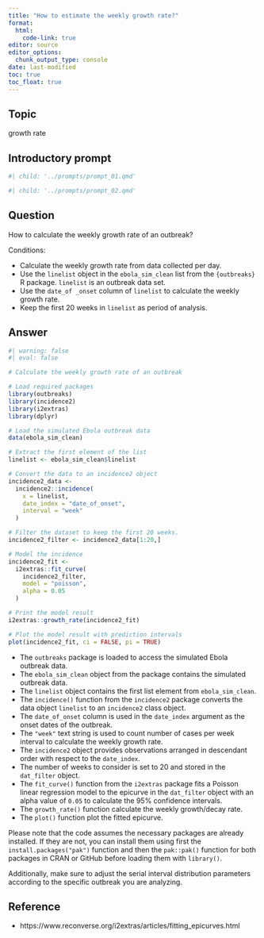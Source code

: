 ```yaml
---
title: "How to estimate the weekly growth rate?"
format: 
  html:
    code-link: true
editor: source
editor_options: 
  chunk_output_type: console
date: last-modified
toc: true
toc_float: true
---
```


## Topic

growth rate

## Introductory prompt

```r
#| child: '../prompts/prompt_01.qmd'
```

```r
#| child: '../prompts/prompt_02.qmd'
```

## Question 

How to calculate the weekly growth rate of an outbreak? 

Conditions: 

- Calculate the weekly growth rate from data collected per day.
- Use the `linelist` object in the `ebola_sim_clean` list from the `{outbreaks}` R package. `linelist` is an outbreak data set. 
- Use the `date_of _onset` column of `linelist` to calculate the weekly growth rate. 
- Keep the first 20 weeks in `linelist` as period of analysis.

## Answer

```r
#| warning: false
#| eval: false

# Calculate the weekly growth rate of an outbreak

# Load required packages
library(outbreaks)
library(incidence2)
library(i2extras)
library(dplyr)

# Load the simulated Ebola outbreak data
data(ebola_sim_clean)

# Extract the first element of the list
linelist <- ebola_sim_clean$linelist

# Convert the data to an incidence2 object
incidence2_data <- 
  incidence2::incidence(
    x = linelist, 
    date_index = "date_of_onset",
    interval = "week"
  )

# Filter the dataset to keep the first 20 weeks. 
incidence2_filter <- incidence2_data[1:20,]

# Model the incidence
incidence2_fit <- 
  i2extras::fit_curve(
    incidence2_filter, 
    model = "poisson", 
    alpha = 0.05
  )

# Print the model result
i2extras::growth_rate(incidence2_fit)

# Plot the model result with prediction intervals
plot(incidence2_fit, ci = FALSE, pi = TRUE)
```

- The `outbreaks` package is loaded to access the simulated Ebola outbreak data.
- The `ebola_sim_clean` object from the package contains the simulated outbreak data.
- The `linelist` object contains the first list element from `ebola_sim_clean`.
- The `incidence()` function from the `incidence2` package converts the data object `linelist` to an `incidence2` class object.
- The `date_of_onset` column is used in the `date_index` argument as the onset dates of the outbreak.
- The `"week"` text string is used to count number of cases per week interval to calculate the weekly growth rate.  
- The `incidence2` object provides observations arranged in descendant order with respect to the `date_index`.
- The number of weeks to consider is set to 20 and stored in the `dat_filter` object.
- The `fit_curve()` function from the `i2extras` package fits a Poisson linear regression model to the epicurve in the `dat_filter` object with an alpha value of `0.05` to calculate the 95% confidence intervals.
- The `growth_rate()` function calculate the weekly growth/decay rate.
- The `plot()` function plot the fitted epicurve.

Please note that the code assumes the necessary packages are already installed. If they are not, you can install them using first the `install.packages("pak")` function and then the `pak::pak()` function for both packages in CRAN or GitHub before loading them with `library()`. 

Additionally, make sure to adjust the serial interval distribution parameters according to the specific outbreak you are analyzing.

## Reference

- https://www.reconverse.org/i2extras/articles/fitting_epicurves.html
